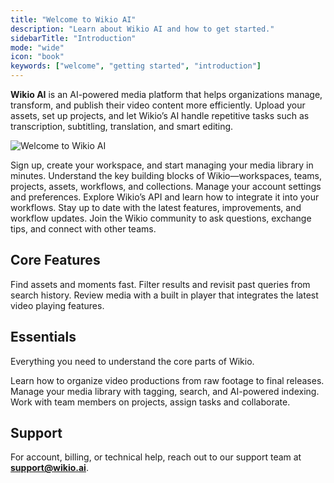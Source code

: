 ```yaml
---
title: "Welcome to Wikio AI"
description: "Learn about Wikio AI and how to get started."
sidebarTitle: "Introduction"
mode: "wide"
icon: "book"
keywords: ["welcome", "getting started", "introduction"]
---
```



**Wikio AI** is an AI-powered media platform that helps organizations manage, transform, and publish their video content more efficiently. Upload your assets, set up projects, and let Wikio’s AI handle repetitive tasks such as transcription, subtitling, translation, and smart editing.

![Welcome to Wikio AI](/images/welcome.png)

<Columns cols={3}>
  <Card title="Get started" icon="play" href="/welcome/start-guide">
    Sign up, create your workspace, and start managing your media library in minutes.
  </Card>
  <Card title="Concepts" icon="lightbulb" href="/welcome/concepts">
    Understand the key building blocks of Wikio—workspaces, teams, projects, assets, workflows, and collections.
  </Card>
  <Card title="Account" icon="user" href="/account/profile">
    Manage your account settings and preferences.
  </Card>
  <Card title="Workspace" icon="building" href="/admin/workspace">
    Explore Wikio’s API and learn how to integrate it into your workflows.
  </Card>
  <Card title="Changelog" icon="file-code" href="/changelog/latest">
    Stay up to date with the latest features, improvements, and workflow updates.
  </Card>
  <Card title="Community" icon="users" href="about/community">
    Join the Wikio community to ask questions, exchange tips, and connect with other teams.
  </Card>
</Columns>

## Core Features

<Columns cols={2}>
  <Card title="Search" icon="magnifying-glass" href="/features/search">
    Find assets and moments fast. Filter results and revisit past queries from search history.
  </Card>
  <Card title="Video Player" icon="youtube" href="/features/video-player">
    Review media with a built in player that integrates the latest video playing features.
  </Card>
</Columns>

## Essentials

Everything you need to understand the core parts of Wikio.

<Columns cols={3}>
  <Card title="Projects" icon="folder" href="/concepts/projects">
    Learn how to organize video productions from raw footage to final releases.
  </Card>
  <Card title="Assets" icon="film" href="/concepts/assets">
    Manage your media library with tagging, search, and AI-powered indexing.
  </Card>
  <Card title="Members" icon="users" href="/concepts/members">
    Work with team members on projects, assign tasks and collaborate.
  </Card>
</Columns>


## Support

For account, billing, or technical help, reach out to our support team at [**support@wikio.ai**](mailto:support@wikio.ai).